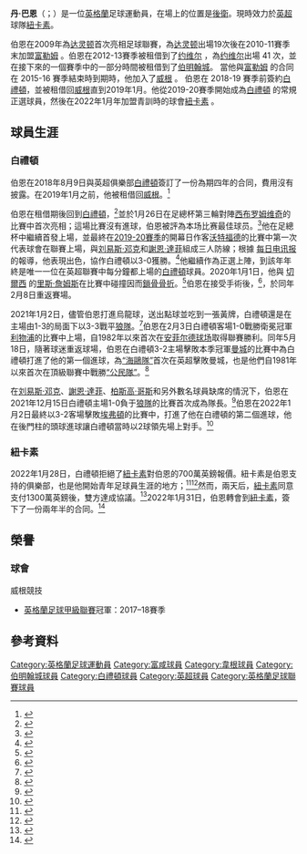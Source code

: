 {{noteTA
|G1=Football
|G2=FAcup
|G3=EPL
|1=zh-hans:巴恩;zh-hk:般恩;zh-tw:巴恩;
}}

{{Infobox football biography
| name        = 丹·巴恩<br />Dan Burn
| image       = Dan Burn BCFC 2013.jpg
| image_size  = 250
| caption     = 
| fullname    = Daniel Johnson Burn<ref name="Hugman2010-11">{{Cite book |editor=Hugman, Barry J. |title=The PFA Footballers' Who's Who 2010–11 |year=2010 |publisher=Mainstream Publishing |page=66 |isbn=978-1-84596-601-0}}</ref>
| birth_date  = {{birth date and age|1992|5|9|df=y}}<ref name="Hugman2010-11"/>
| birth_place = 英格蘭[[布莱斯_(诺森伯兰郡)|布莱斯]]
| height      = {{height|ft=6|in=7}}<ref>{{cite web|url=http://www.fulhamfc.com/the-teams/first-team/dan-burn|title=Dan Burn profile|publisher=Fulham F.C.|date=2 February 2014|accessdate=2 February 2014|deadurl=yes|archiveurl=https://web.archive.org/web/20140202141242/http://www.fulhamfc.com/the-teams/first-team/dan-burn|archivedate=2014年2月2日}}</ref>
| position    = [[後衛|後衛]]
| currentclub = [[紐卡素足球會|紐卡素]]
| clubnumber  = 4
| youthyears1 = 2009 | youthclubs1 = [[达灵顿足球俱乐部|达灵顿]]
| years1 = 2009–2011 | clubs1 = [[达灵顿足球俱乐部|达灵顿]]                    | caps1 = 14 | goals1 = 0
| years2 = 2011–2016 | clubs2 = [[富勒姆足球俱乐部|富勒姆]]                            | caps2 = 61 | goals2 = 1
| years3 = 2012–2013 | clubs3 = → [[约维尔足球俱乐部|约维尔]] (外借)         | caps3 = 34 | goals3 = 2
| years4 = 2013–2014 | clubs4 = → [[伯明翰足球會|伯明翰]] (外借) | caps4 = 24 | goals4 = 0
| years5 = 2016–2018     | clubs5 = [[威根竞技足球俱乐部|威根]]            | caps5 = 87 | goals5 = 6
| years6 = 2018–2022     | clubs6 = [[白禮頓足球會|白禮頓]]            | caps6 = 74 | goals6 = 2
| years7 = 2018     | clubs7 = → [[威根竞技足球俱乐部|威根]] (外借)            | caps7 = 14 | goals7 = 0|
years8 = 2022–       | clubs8 = [[紐卡素足球會|紐卡素]]          | caps8 = 0 | goals8 = 0
| club-update = 2020年9月20日
}}

'''丹·巴恩'''（{{lang-en|Dan Burn}}；{{bd|1992年|5月9日}}）是一位[[英格蘭|英格蘭]]足球運動員，在場上的位置是[[後衛_(足球)|後衛]]。現時效力於[[英超|英超]]球隊[[紐卡素足球會|紐卡素]]。

伯恩在2009年為[[达灵顿足球俱乐部|达灵顿]]首次亮相足球聯賽，為[[达灵顿足球俱乐部|达灵顿]]出場19次後在2010-11賽季末加盟[[富勒姆足球俱乐部|富勒姆]] 。伯恩在2012-13賽季被租借到了[[约维尔足球俱乐部|约维尔]] ，為[[约维尔足球俱乐部|约维尔]]出場 41 次，並在接下來的一個賽季中的一部分時間被租借到了[[伯明翰足球會|伯明翰城]]。 當他與[[富勒姆足球俱乐部|富勒姆]] 的合同在 2015-16 賽季結束時到期時，他加入了[[威根竞技足球俱乐部|威根]] 。 伯恩在 2018-19 賽季前簽約[[白禮頓足球會|白禮頓]]，並被租借回[[威根竞技足球俱乐部|威根]]直到2019年1月。他從2019-20賽季開始成為[[白禮頓足球會|白禮頓]] 的常規正選球員，然後在2022年1月年加盟青訓時的球會[[紐卡素足球會|紐卡素]]  。

== 球員生涯 ==
=== 白禮頓 ===
伯恩在2018年8月9日與英超俱樂部[[白禮頓足球會|白禮頓]]簽訂了一份為期四年的合同，費用沒有披露。在2019年1月之前，他被租借回[[威根竞技足球俱乐部|威根]]。<ref>{{cite web |url=https://www.brightonandhovealbion.com/news/2018/august/burn-signed-from-wigan/ |title=Burn signed from Wigan |first=Paul |last=Camillin |publisher=Brighton & Hove Albion F.C. |date=2018-08-09 |access-date=2018-08-26 |language=en |archive-date=2019-04-13 |archive-url=https://web.archive.org/web/20190413010922/https://www.brightonandhovealbion.com/news/2018/august/burn-signed-from-wigan/ }}</ref>

伯恩在租借期後回到[[白禮頓足球會|白禮頓]]，<ref>{{cite news |url=https://www.brightonandhoveindependent.co.uk/sport/football/albion/burn-adds-to-competition-in-defence-hughton-1-8754382 |title=Burn adds to competition in defence – Hughton |first=Steve |last=Bailey |newspaper=Brighton & Hove Independent |date=2018-12-31 |access-date=2022-02-03 |language=en |archive-date=2019-04-12 |archive-url=https://web.archive.org/web/20190412185924/https://www.brightonandhoveindependent.co.uk/sport/football/albion/burn-adds-to-competition-in-defence-hughton-1-8754382 }}</ref>並於1月26日在足總杯第三輪對陣[[西布罗姆维奇足球俱乐部|西布罗姆维奇]]的比賽中首次亮相；這場比賽沒有進球，伯恩被評為本场比赛最佳球员。<ref>{{cite news |url=https://www.brightonandhoveindependent.co.uk/sport/football/albion/burn-glad-to-impress-on-brighton-debut-1-8786204 |title=Burn glad to impress on Brighton debut |first=Steve |last=Bailey |newspaper=Brighton & Hove Independent |date=2019-01-26 |access-date=2019-08-11 |language=en |archive-date=2019-08-11 |archive-url=https://web.archive.org/web/20190811112834/https://www.brightonandhoveindependent.co.uk/sport/football/albion/burn-glad-to-impress-on-brighton-debut-1-8786204 }}</ref>他在足總杯中繼續首發上場，並最終在[[2019年至2020年英格蘭足球超級聯賽|2019-20賽季]]的開幕日作客[[沃特福德足球俱乐部|沃特福德]]的比賽中第一次代表球會在聯賽上場，與[[刘易斯·邓克|刘易斯·邓克]]和[[謝恩·達菲|謝恩·達菲]]組成三人防線；根據 [[每日电讯报|每日电讯报]]的報導，他表現出色，協作白禮頓以3-0獲勝。<ref>{{cite news |url=https://www.telegraph.co.uk/football/2019/08/10/graham-potter-enjoys-dream-debut-brighton-batter-sorry-watford/ |title=Graham Potter enjoys dream debut as Brighton batter sorry Watford |first=Nick |last=Szczepanik |newspaper=The Daily Telegraph |location=London |date=2019-08-10 |access-date=2019-08-11 |language=en |archive-date=2022-02-03 |archive-url=https://web.archive.org/web/20220203160053/https://www.telegraph.co.uk/football/2019/08/10/graham-potter-enjoys-dream-debut-brighton-batter-sorry-watford/ }}</ref>他繼續作為正選上陣，到該年年終是唯一一位在英超聯賽中每分鐘都上場的[[白禮頓足球會|白禮頓]]球員。2020年1月1日，他與 [[切爾西足球俱樂部|切爾西]] 的[[里斯·詹姆斯_(1999年)|里斯·詹姆斯]]在比賽中碰撞因而[[鎖骨骨折|鎖骨骨折]]。<ref>{{cite news |url=https://www.bbc.co.uk/sport/football/50967232 |title=Dan Burn: Brighton defender faces two months out with fractured collarbone |website=BBC Sport |date=2020-01-01 |access-date=2020-02-09 |language=en |archive-date=2022-02-04 |archive-url=https://web.archive.org/web/20220204114044/https://www.bbc.co.uk/sport/football/50967232 }}</ref>伯恩在接受手術後，<ref>{{cite news |url=https://www.theargus.co.uk/sport/18134537.dan-burn-successful-surgery-broken-collarbone/ |title=Dan Burn has successful surgery on broken collarbone |first=Brian |last=Owen |newspaper=The Argus |location=Brighton |date=2020-01-02 |access-date=2020-02-09 |language=en |archive-date=2022-02-04 |archive-url=https://web.archive.org/web/20220204114051/https://www.theargus.co.uk/sport/18134537.dan-burn-successful-surgery-broken-collarbone/ }}</ref>，於同年2月8日重返賽場。

2021年1月2日，儘管伯恩打進烏龍球，送出點球並吃到一張黃牌，白禮頓還是在主場由1-3的局面下以3-3戰平[[伍尔弗汉普顿流浪者足球俱乐部|狼隊]]。<ref>{{cite web|url=https://www.bbc.co.uk/sport/football/55450390|title=Brighton 3-3 Wolves: Lewis Dunk salvages point for Seagulls|publisher=BBC Sport|date=2021-01-02|access-date=2021-01-02|language=en|archive-date=2022-02-03|archive-url=https://web.archive.org/web/20220203102152/https://www.bbc.co.uk/sport/football/55450390}}</ref>伯恩在2月3日白禮頓客場1-0戰勝衛冕冠軍 [[利物浦足球俱乐部|利物浦]]的比賽中上場，自1982年以來首次在[[安菲尔德球场|安菲尔德球场]]取得聯賽勝利。同年5月18日，隨著球迷重返球場，伯恩在白禮頓3-2主場擊敗本季冠軍[[曼彻斯特城足球俱乐部|曼城]]的比賽中為白禮頓打進了他的第一個進球，為[[白禮頓足球會|“海鷗隊”]]首次在英超擊敗曼城，也是他們自1981年以來首次在頂級聯賽中戰勝[[曼彻斯特城足球俱乐部|“公民隊”]]。<ref>{{cite news|last=Dawkes|first=Phil|url=https://www.bbc.com/sport/football/57066733|title=Brighton 3-2 Man City: Albion come back from two down to beat 10-man champions|publisher=BBC Sport|date=2021-05-18|access-date=2021-05-18|language=en|archive-date=2022-04-16|archive-url=https://web.archive.org/web/20220416224346/https://www.bbc.com/sport/football/57066733}}</ref>

在[[刘易斯·邓克|刘易斯·邓克]]、[[謝恩·達菲|謝恩·達菲]]、[[柏斯高·哥斯|柏斯高·哥斯]]和另外數名球員缺席的情況下，伯恩在2021年12月15日白禮頓主場1-0負于[[伍尔弗汉普顿流浪者足球俱乐部|狼隊]]的比賽首次成為隊長。<ref>{{cite web|url=https://www.bbc.co.uk/sport/football/59573772|title=Brighton 0-1 Wolves: Romain Saïss goal takes visitors up to eighth in Premier League - BBC Sport|publisher=BBC Sport|date=2021-12-15|access-date=2021-12-16|language=en|archive-date=2022-05-12|archive-url=https://web.archive.org/web/20220512185935/https://www.bbc.co.uk/sport/football/59573772}}</ref>伯恩在2022年1月2日最終以3-2客場擊敗[[埃弗顿足球俱乐部|埃弗頓]]的比賽中，打進了他在白禮頓的第二個進球，他在後門柱的頭球進球讓白禮頓當時以2球領先場上對手。<ref>{{cite web|url=https://www.bbc.co.uk/sport/football/59792556|title=Everton 2-3 Brighton & Hove Albion: Alexis Mac Allister scores twice in Seagulls win - BBC Sport|publisher=BBC Sport|date=2022-01-02|access-date=2022-01-02|language=en|archive-date=2022-04-08|archive-url=https://web.archive.org/web/20220408074204/https://www.bbc.co.uk/sport/football/59792556}}</ref>

=== 紐卡素 ===
2022年1月28日，白禮頓拒絕了[[紐卡素足球會|紐卡素]]對伯恩的700萬英鎊報價。紐卡素是伯恩支持的俱樂部，也是他開始青年足球員生涯的地方；<ref>{{cite web |url=https://www.bbc.co.uk/sport/football/60146426 |title=Dan Burn: Brighton reject £7m Newcastle bid for defender - BBC Sport |publisher=BBC Sport |date=2022-01-28 |access-date=2022-01-28 |language=en |archive-date=2022-02-18 |archive-url=https://web.archive.org/web/20220218175243/https://www.bbc.co.uk/sport/football/60146426 }}</ref><ref>{{cite web |url=http://www.fulhamfc.com/news/2014/december/10/burn-baby-burn |title=Burn Baby Burn |publisher=Fulham F.C. |date=2014-12-10 |access-date=2022-01-28|archive-url=https://web.archive.org/web/20150908153037/http://www.fulhamfc.com/news/2014/december/10/burn-baby-burn |archive-date=2015-09-08 |url-status=live|language=en}}</ref>然而，兩天后，[[紐卡素足球會|紐卡素]]同意支付1300萬英鎊後，雙方達成協議。<ref>{{cite web |url=https://www.bbc.co.uk/sport/football/60190128 |title=Dan Burn: Newcastle United agree £13m to sign defender from Brighton & Hove Albion - BBC Sport |publisher=BBC Sport |date=2022-01-30 |access-date=2022-01-30 |language=en |archive-date=2022-02-18 |archive-url=https://web.archive.org/web/20220218175427/https://www.bbc.co.uk/sport/football/60190128 }}</ref>2022年1月31日，伯恩轉會到[[紐卡素足球會|紐卡素]]，簽下了一份兩年半的合同。<ref>{{cite web|url=https://www.nufc.co.uk/news/latest-news/newcastle-united-sign-dan-burn/|title=Newcastle United Complete Signing Of Dan Burn|publisher=Newcastle United|date=2022-01-31|access-date=2022-01-31|language=en|archive-date=2022-03-11|archive-url=https://web.archive.org/web/20220311005842/https://www.nufc.co.uk/news/latest-news/newcastle-united-sign-dan-burn/}}</ref>

== 榮譽 ==
=== 球會 ===
;{{flagicon|ENG}} 威根競技
* [[英格蘭足球甲級聯賽|英格蘭足球甲級聯賽]]冠軍：2017–18賽季


==參考資料==
{{Reflist}}

{{纽卡斯尔联球员名单}}

{{DEFAULTSORT:Burn, Dan}}
[[Category:英格蘭足球運動員|Category:英格蘭足球運動員]]
[[Category:富咸球員|Category:富咸球員]]
[[Category:韋根球員|Category:韋根球員]]
[[Category:伯明翰城球員|Category:伯明翰城球員]]
[[Category:白禮頓球員|Category:白禮頓球員]]
[[Category:英超球員|Category:英超球員]]
[[Category:英格蘭足球聯賽球員|Category:英格蘭足球聯賽球員]]